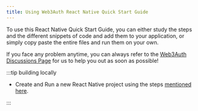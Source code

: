 ```yaml
---
title: Using Web3Auth React Native Quick Start Guide
---
```


To use this React Native Quick Start Guide, you can either study the steps and the different snippets of code and add them to your application, or
simply copy paste the entire files and run them on your own.

If you face any problem anytime, you can always refer to the [Web3Auth Discussions Page](https://github.com/Web3Auth/Web3Auth/discussions) for us to
help you out as soon as possible!

:::tip building locally

- Create and Run a new React Native project using the steps [mentioned here](https://reactnative.dev/docs/environment-setup).

:::
